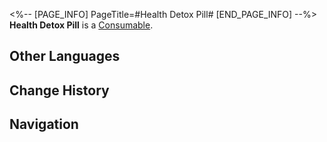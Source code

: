 <%-- [PAGE_INFO]
PageTitle=#Health Detox Pill#
[END_PAGE_INFO] --%>
{{Item Infobox
|id          = 402021
|image       = Item Health Detox Pill.png
|type        = Consumable
|invCategory = Consumables
|rarity      = 3
|effect      = Upon use, all allies are immune to debuffs for 3 turns for the next battle.
|description = An all-purpose antidote that can neutralize the majority of toxic substances entering the human body. The manufacturer is obligated to include a warning on the packaging:
|source1     = [[Omni-Synthesizer]]
|source2     = [[Longevity Hall]]
}}
{{Description|''"Do not consume poison just to test this pill's effectiveness!"''}}
'''Health Detox Pill''' is a [[Consumable]].

==Other Languages==
{{Other Languages
|en   = Health Detox Pill
|zhs  = 岐黄解毒丸
|zht  = 岐黃解毒丸
|ja   = 岐黄解毒丸
|ko   = 기황해독환
|es   = Píldora medicinal desintoxicante
|fr   = Pilules détoxifiantes
|ru   = Нейтрализующая яд пилюля врачевания
|th   = Health Detox Pill
|vi   = Thuốc Giải Độc Kỳ Hoàng
|de   = Entgiftungspille
|id   = Health Detox Pill
|pt   = Pílula Saudável Detox
}}

==Change History==
{{Change History|2.0}}

==Navigation==
{{Consumable Navbox}}
